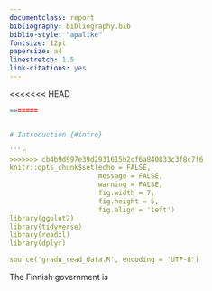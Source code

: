 ```yaml
---
documentclass: report
bibliography: bibliography.bib
biblio-style: "apalike"
fontsize: 12pt
papersize: a4
linestretch: 1.5
link-citations: yes
---
```


<<<<<<< HEAD
```r
=======


# Introduction {#intro}

```r
>>>>>>> cb4b9d997e39d2931615b2cf6a840833c3f8c7f6
knitr::opts_chunk$set(echo = FALSE,
                      message = FALSE,
                      warning = FALSE,
                      fig.width = 7,
                      fig.height = 5,
                      fig.align = 'left')
library(ggplot2)
library(tidyverse)
library(readxl)
library(dplyr)

source('gradu_read_data.R', encoding = 'UTF-8')
```

The Finnish government is  
